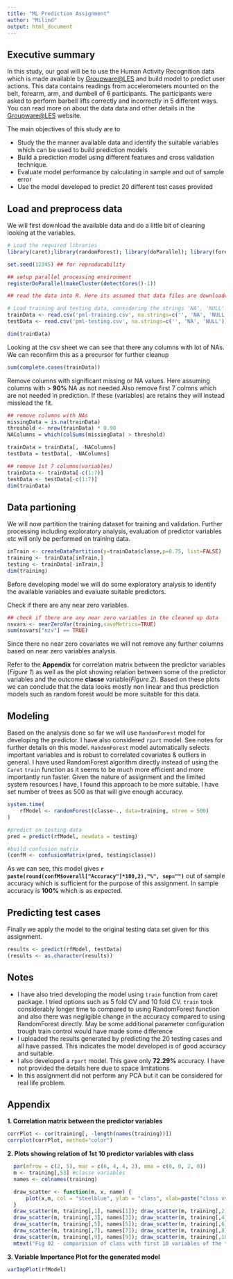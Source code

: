 ```yaml
---
title: "ML Prediction Assignment"
author: "Milind"
output: html_document
---
```


## Executive summary
In this study, our goal will be to use the Human Activity Recognition data which is made available by [Groupware@LES][1] and build model to predict user actions. This data contains readings from accelerometers mounted on the belt, forearm, arm, and dumbell of 6 participants. The participants were asked to perform barbell lifts correctly and incorrectly in 5 different ways. You can read more on about the data data and other details in the [Groupware@LES][1] website. 

The main objectives of this study are to

* Study the the manner available data and identify the suitable variables which can be used to build prediction models
* Build a prediction model using different features and cross validation technique.
* Evaluate model performance by calculating in sample and out of sample error
* Use the model developed to predict 20 different test cases provided

## Load and preprocess data
We will first download the available data and do a little bit of cleaning looking at the variables. 

```r
# Load the required libraries 
library(caret);library(randomForest); library(doParallel); library(foreach); library(corrplot);

```

```r

set.seed(12345) ## for reproducability

## setup parallel processing environment
registerDoParallel(makeCluster(detectCores()-1))

## read the data into R. Here its assumed that data files are downloaded and working directory is set. Alteratively we can download the data from website through R and load it. But I am skipping that step

# Load training and testing data, considering the strings 'NA', 'NULL' and blank spaces to be NA values
trainData <- read.csv('pml-training.csv', na.strings=c('', 'NA', 'NULL'))
testData <- read.csv('pml-testing.csv', na.strings=c('', 'NA', 'NULL'))

dim(trainData)

```
Looking at the csv sheet we can see that there any columns with lot of NAs. We can reconfirm this as a precursor for further cleanup

```r
sum(complete.cases(trainData))

```

Remove columns with significant missing or NA values. Here assuming columns with > **90%** NA as not needed.Also remove first 7 colmns which are not needed in prediction. If these (variables) are retains they will instead misslead the fit.

```r
## remove columns with NAs
missingData = is.na(trainData)
threshold <- nrow(trainData) * 0.90
NAColumns = which(colSums(missingData) > threshold)

trainData = trainData[, -NAColumns]
testData = testData[, -NAColumns]

## remove 1st 7 columns(variables)
trainData <- trainData[-c(1:7)]
testData <- testData[-c(1:7)]
dim(trainData)
```

## Data partioning
We will now partition the training dataset for training and validation. Further processing including exploratory analysis, evaluation of predictor variables etc will only be performed on training data.  

```r
inTrain <- createDataPartition(y=trainData$classe,p=0.75, list=FALSE)
training <- trainData[inTrain,]
testing <- trainData[-inTrain,]
dim(training)
```

Before developing model we will do some exploratory analysis to identify the available variables and evaluate suitable predictors.

Check if there are any near zero variables.
```r
## check if there are any near zero variables in the cleaned up data
nsvars <- nearZeroVar(training,saveMetrics=TRUE)
sum(nsvars["nzv"] == TRUE)
```
Since there no near zero covariates we will not remove any further columns based on near zero variables analysis.

Refer to the **Appendix** for correlation matrix between the predictor variables (*Figure 1*) as well as the plot showing relation between some of the predictor variables and the outcome **classe** variable(*Figure 2*). Based on these plots we can conclude that the data looks mostly non linear and thus prediction models such as random forest would be more suitable for this data.   

## Modeling
Based on the analysis done so far we will use `RandomForest` model for developing the predictor. I have also considered `rpart` model. See notes for further details on this model. `RandomForest` model automatically selects important variables and is robust to correlated covariates & outliers in general. I have used RandomForest algorithm directly instead of using the `Caret` `train` function as it seems to be much more efficient and more importantly run faster. Given the nature of assignment and the limited system resources I have, I found this approach to be more suitable. I have set number of trees as 500 as that will give enough accuracy.

```r
system.time(
    rfModel <- randomForest(classe~., data=training, ntree = 500)
)

#predict on testing data
pred = predict(rfModel, newdata = testing)

#build confusion matrix
(confM <- confusionMatrix(pred, testing$classe))

```

As we can see, this model gives **`r paste(round(confM$overall["Accuracy"]*100,2),"%", sep="")`** out of sample accuracy which is sufficient for the purpose of this assignment. In sample accuracy is **100%** which is as expected.

## Predicting test cases
Finally we apply the model to the original testing data set given for this assignment.

```r
results <- predict(rfModel, testData)
(results <- as.character(results))
```

## Notes

* I have also tried developing the model using `train` function from caret package. I tried options such as 5 fold CV and 10 fold CV. `train` took considerably longer time to compared to using RandomForest function and also there was negligible change in the accuracy compared to using RandomForest directly. May be some additional parameter configuration trough train control would have made some difference
* I uploaded the results generated by predicting the 20 testing cases and all have passed. This indicates the model developed is of good accuracy and suitable.
* I also developed a `rpart` model. This gave only **72.29%** accuracy. I have not provided the details here due to space limitations
* In this assignment did not perform any PCA but it can be considered for real life problem.

## Appendix

**1. Correlation matrix between the predictor variables**

```r
corrPlot <- cor(training[, -length(names(training))])
corrplot(corrPlot, method="color")
```

**2. Plots showing relation of 1st 10 predictor variables with class**

```r
  par(mfrow = c(2, 5), mar = c(6, 4, 4, 2), oma = c(0, 0, 2, 0))
  m <- training[,53] #classe variables
  names <- colnames(training)

  draw_scatter <- function(m, x, name) {
      plot(x,m, col = "steelblue", ylab = "class", xlab=paste("class vs ", name))
  }
  draw_scatter(m, training[,1], names[1]); draw_scatter(m, training[,2], names[2])
  draw_scatter(m, training[,3], names[3]); draw_scatter(m, training[,4], names[4])
  draw_scatter(m, training[,5], names[5]); draw_scatter(m, training[,6], names[6])
  draw_scatter(m, training[,7], names[7]); draw_scatter(m, training[,8], names[8])
  draw_scatter(m, training[,9], names[9]); draw_scatter(m, training[,10], names[10])
  mtext("Fig 02 - comparision of class with first 10 variables of the training set ", outer = TRUE)

```

**3. Variable Importance Plot for the generated model**

```r
varImpPlot(rfModel)
```

[1]: http://groupware.les.inf.puc-rio.br/har#weight_lifting_exercises#ixzz35JVTyesz